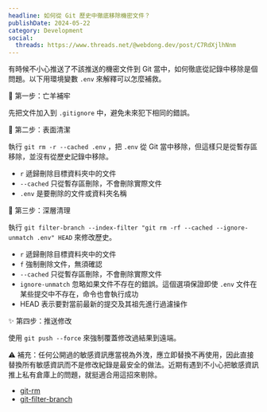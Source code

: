 ```yaml
---
headline: 如何從 Git 歷史中徹底移除機密文件？
publishDate: 2024-05-22
category: Development
social:
  threads: https://www.threads.net/@webdong.dev/post/C7RdXjlhNnm
---
```


有時候不小心推送了不該推送的機密文件到 Git 當中，如何徹底從記錄中移除是個問題。以下用環境變數 `.env` 來解釋可以怎麼補救。

🐑 第一步：亡羊補牢

先把文件加入到 `.gitignore` 中，避免未來犯下相同的錯誤。

🌿 第二步：表面清潔

執行 `git rm -r --cached .env` ，把 `.env` 從 Git 當中移除，但這樣只是從暫存區移除，並沒有從歷史記錄中移除。

- `r` 遞歸刪除目標資料夾中的文件
- `--cached` 只從暫存區刪除，不會刪除實際文件
- `.env` 是要刪除的文件或資料夾名稱

🧽 第三步：深層清理

執行 `git filter-branch --index-filter "git rm -rf --cached --ignore-unmatch .env" HEAD` 來修改歷史。

- `r` 遞歸刪除目標資料夾中的文件
- `f` 強制刪除文件，無須確認
- `--cached` 只從暫存區刪除，不會刪除實際文件
- `ignore-unmatch` 忽略如果文件不存在的錯誤。這個選項保證即使 `.env` 文件在某些提交中不存在，命令也會執行成功
- HEAD 表示要對當前最新的提交及其祖先進行過濾操作

✨ 第四步：推送修改

使用 `git push --force` 來強制覆蓋修改過結果到遠端。

⚠ 補充：任何公開過的敏感資訊應當視為外洩，應立即替換不再使用，因此直接替換所有敏感資訊而不是修改紀錄是最安全的做法。近期有遇到不小心把敏感資訊推上私有倉庫上的問題，就挺適合用這招來剔除。

- [git-rm](https://git-scm.com/docs/git-rm)
- [git-filter-branch](https://git-scm.com/docs/git-filter-branch)
